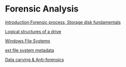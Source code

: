 = Forensic Analysis =

[[FALecture1|Introduction,Forensic process, Storage disk fundamentals]]

[[FALecture2|Logical structures of a drive]]

[[FALecture3|Windows File Systems]]

[[FALecture4|ext file system metadata]]

[[FALecture5|Data carving & Anti-forensics]]
